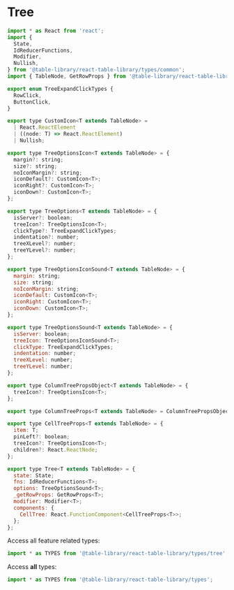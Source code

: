 
<Meta title="Types/Tree" />

# Tree

```javascript
import * as React from 'react';
import {
  State,
  IdReducerFunctions,
  Modifier,
  Nullish,
} from '@table-library/react-table-library/types/common';
import { TableNode, GetRowProps } from '@table-library/react-table-library/types/table';

export enum TreeExpandClickTypes {
  RowClick,
  ButtonClick,
}

export type CustomIcon<T extends TableNode> =
  | React.ReactElement
  | ((node: T) => React.ReactElement)
  | Nullish;

export type TreeOptionsIcon<T extends TableNode> = {
  margin?: string;
  size?: string;
  noIconMargin?: string;
  iconDefault?: CustomIcon<T>;
  iconRight?: CustomIcon<T>;
  iconDown?: CustomIcon<T>;
};

export type TreeOptions<T extends TableNode> = {
  isServer?: boolean;
  treeIcon?: TreeOptionsIcon<T>;
  clickType?: TreeExpandClickTypes;
  indentation?: number;
  treeXLevel?: number;
  treeYLevel?: number;
};

export type TreeOptionsIconSound<T extends TableNode> = {
  margin: string;
  size: string;
  noIconMargin: string;
  iconDefault: CustomIcon<T>;
  iconRight: CustomIcon<T>;
  iconDown: CustomIcon<T>;
};

export type TreeOptionsSound<T extends TableNode> = {
  isServer: boolean;
  treeIcon: TreeOptionsIconSound<T>;
  clickType: TreeExpandClickTypes;
  indentation: number;
  treeXLevel: number;
  treeYLevel: number;
};

export type ColumnTreePropsObject<T extends TableNode> = {
  treeIcon?: TreeOptionsIcon<T>;
};

export type ColumnTreeProps<T extends TableNode> = ColumnTreePropsObject<T> | boolean;

export type CellTreeProps<T extends TableNode> = {
  item: T;
  pinLeft?: boolean;
  treeIcon?: TreeOptionsIcon<T>;
  children?: React.ReactNode;
};

export type Tree<T extends TableNode> = {
  state: State;
  fns: IdReducerFunctions<T>;
  options: TreeOptionsSound<T>;
  _getRowProps: GetRowProps<T>;
  modifier: Modifier<T>;
  components: {
    CellTree: React.FunctionComponent<CellTreeProps<T>>;
  };
};
```

Access all feature related types:

```javascript
import * as TYPES from '@table-library/react-table-library/types/tree';
```

Access **all** types:

```javascript
import * as TYPES from '@table-library/react-table-library/types';
```
